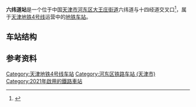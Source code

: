 {{noteTA 
|G1 =Transport}}
{{Infobox station
|name = 六纬路
|eng_name = Liuweilu
|linecolour = {{天津地铁颜色|4}}
|image = Missing image text.svg
|caption = 
|other_name = 
|country = {{PRC}}
|borough = [[天津市|天津市]][[河东区_(天津市)|河东区]][[大王庄街道|大王庄街道]]
|address = 六纬路与十四经道交叉口
|coordinates = {{coord|39.11535|N|117.22249|E|display=inline,title|Region:CH_type}}
|elevation = 
|owned = 
|operator = [[天津轨道交通集团|天津轨道交通集团]]
|lines = {{天津地铁线路名|4|SL}}
|distance = 
|platform = 1座[[岛式站台|岛式站台]]
|tracks = 2条
|bus_routes = 
|bus_stands = 
|connections = 公交站
|structure = 地下车站
|hall = 地下站厅
|depth = 
|levels = 
|interchange = 
|exits = 
|lift = 
|escalator = 
|architect = 
|architectural_style = 
|colour = 
|type = 
|status = 运营中
|code = 
|zone = 
|classification = 
|website = 
|built = 
|opened = 2021年12月28日
|closed = 
|pass_year = 
|passengers = 
|pass_system = 
|pass_rank = 
|mpassengers = 
|trains = 
|station_hours = 
|hours = 
|first = 往{{天津地铁起讫站|4|R}}：06:29<br />往{{天津地铁起讫站|4|L}}：06:11
|last = 往{{天津地铁起讫站|4|R}}：23:07<br />往{{天津地铁起讫站|4|L}}：22:43
|adjacent = {{adjacent stations|system=天津地铁|line=4|left=徐州道|right=成林道}}
|other_services = 
|route_map = 
}}
'''六纬道站'''是一个位于中国[[天津市|天津市]][[河东区_(天津市)|河东区]][[大王庄街道|大王庄街道]]六纬道与十四经道交叉口<ref>{{cite news|url=https://dy.163.com/article/EUJ44OTM0517OUEK.html|title=解析天津地铁4号线的六纬路站：与9号线相交，却不能进行换乘|publisher=網易|date=2019-11-22|accessdate=2020-11-29|archive-date=2020-12-09|archive-url=https://web.archive.org/web/20201209180602/https://dy.163.com/article/EUJ44OTM0517OUEK.html|dead-url=no}}</ref>，属于[[天津地铁|天津地铁]][[天津地铁4号线|4号线]]运营中的[[地铁车站|地铁车站]]。

== 车站结构 ==

== 参考资料 ==
{{Reflist}}

{{Commonscat|Liuweilu Station}}

{{天津地铁4号线}}
{{天津轨道交通车站列表}}

[[Category:天津地铁4号线车站|Category:天津地铁4号线车站]]
[[Category:河东区铁路车站_(天津市)|Category:河东区铁路车站 (天津市)]]
[[Category:2021年啟用的鐵路車站|Category:2021年啟用的鐵路車站]]
